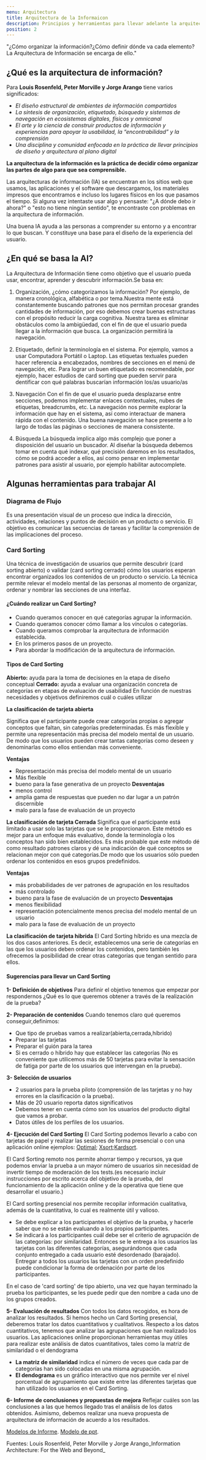 ```yaml
---
menu: Arquitectura
title: Arquitectura de la Informaicon 
description: Principios y herramientas para llevar adelante la arquitectura de la información
position: 2
---
```


   "¿Cómo organizar la información?¿Cómo definir dónde va cada elemento? La Arquitectura de Información se encarga de ello."
   
## ¿Qué es la arquitectura de información?

Para **Louis Rosenfeld, Peter Morville y Jorge Arango** tiene varios significados:
- _El diseño estructural de ambientes de información compartidos_
- _La síntesis de organización, etiquetado, búsqueda y sistemas de navegación en ecosistemas digitales, físicos y omnicanal_
- _El arte y la ciencia de construir productos de información y experiencias para apoyar la usabilidad, la “encontrabilidad” y la comprensión_
- _Una disciplina y comunidad enfocada en la práctica de llevar principios de diseño y arquitectura al plano digital_

**La arquitectura de la información es la práctica de decidir cómo organizar las partes de algo para que sea comprensible.**

Las arquitecturas de información (IA) se encuentran en los sitios web que usamos, las aplicaciones y el software que descargamos, los materiales impresos que encontramos e incluso los lugares físicos en los que pasamos el tiempo. Si alguna vez intentaste usar algo y pensaste: "¿A dónde debo ir ahora?" o "esto no tiene ningún sentido", te encontraste con problemas en la arquitectura de información.

Una buena IA ayuda a las personas a comprender su entorno y a encontrar lo que buscan. Y constituye una base para el diseño de la experiencia del usuario. 

## ¿En qué se basa la AI? 

La Arquitectura de Información tiene como objetivo que el usuario pueda usar, encontrar, aprender y descubrir información.Se basa en: 

1. Organización, ¿cómo categorizamos la información? 
Por ejemplo, de manera cronológica, alfabética o por tema.Nuestra mente está constantemente buscando patrones que nos permitan procesar grandes cantidades de información, por eso debemos crear buenas estructuras con el propósito reducir la carga cognitiva. Nuestra tarea es eliminar obstáculos como la ambigüedad, con el fin de que el usuario pueda llegar a la información que busca. La organización permitirá la navegación.

2. Etiquetado, definir la terminología en el sistema. 
Por ejemplo, vamos a usar Computadora Portátil o Laptop. Las etiquetas textuales pueden hacer referencia a encabezados, nombres de secciones en el menú de navegación, etc. Para lograr un buen etiquetado es recomendable, por ejemplo, hacer estudios de card sorting que pueden servir para dentificar con qué palabras buscarían información los/as usuario/as
 
3. Navegación
Con el fin de que el usuario pueda desplazarse entre secciones, podemos implementar enlaces contextuales, nubes de etiquetas, breadcrumbs, etc. La navegación nos permite explorar la información que hay en el sistema, así como interactuar de manera rápida con el contenido. Una buena navegación se hace presente a lo largo de todas las páginas o secciones de manera consistente.

4. Búsqueda
La búsqueda implica algo más complejo que poner a disposición del usuario un buscador. Al diseñar la búsqueda debemos tomar en cuenta qué indexar, qué precisión daremos en los resultados, cómo se podrá acceder a ellos, así como pensar en implementar patrones para asistir al usuario, por ejemplo habilitar autocomplete.

## Algunas herramientas para trabajar AI


### Diagrama de Flujo
Es una presentación visual de un proceso que indica la dirección, actividades, relaciones y puntos de decisión en un producto o servicio. El objetivo es comunicar las secuencias de tareas y facilitar la comprensión de las implicaciones del proceso.

### Card Sorting
Una técnica de investigación de usuarios que permite  descubrir (card sorting abierto) o validar (card sorting cerrado) cómo los usuarios esperan encontrar organizados los contenidos de un producto o servicio. La técnica permite relevar el modelo mental de las personas al momento de organizar, ordenar y nombrar las secciones de una interfaz.

#### ¿Cuándo realizar un Card Sorting?
 - Cuando queramos conocer en qué categorías agrupar la información.
 - Cuando queramos conocer cómo llamar a los vínculos o categorías.
 - Cuando queramos comprobar la arquitectura de información establecida.
 - En los primeros pasos de un proyecto.
 - Para abordar la modificación de la arquitectura de información.
 
#### Tipos de Card Sorting
**Abierto:** ayuda para la toma de decisiones en la etapa de diseño conceptual 
**Cerrado:** ayuda a evaluar una organización concreta de categorías en etapas de evaluación de usabilidad 
En función de nuestras necesidades y objetivos definiremos cuál o cuáles utilizar

**La clasificación de tarjeta abierta**

Significa que el participante puede crear categorías propias o agregar conceptos que faltan, sin categorías predeterminadas. Es más flexible y permite una representación más precisa del modelo mental de un usuario.  De modo que los usuarios pueden crear tantas categorías como deseen y denominarlas como ellos entiendan más conveniente. 

**Ventajas**
 - Representación más precisa del modelo mental de un usuario
 - Más flexible
 - bueno para la fase generativa de un proyecto
**Desventajas**
 - menos control
 - amplia gama de respuestas que pueden no dar lugar a un patrón discernible
 - malo para la fase de evaluación de un proyecto

**La clasificación de tarjeta Cerrada**
Significa que el participante está limitado a usar solo las tarjetas que se le proporcionaron. Este método es mejor para un enfoque más evaluativo, donde la terminología o los conceptos han sido bien establecidos. Es más probable que este método dé como resultado patrones claros y dé una indicación de qué conceptos se relacionan mejor con qué categorías.De modo que los usuarios sólo pueden ordenar los contenidos en esos grupos predefinidos.

**Ventajas**
 - más probabilidades de ver patrones de agrupación en los resultados
 - más controlado
 - bueno para la fase de evaluación de un proyecto
**Desventajas**
 - menos flexibilidad
 - representación potencialmente menos precisa del modelo mental de un usuario
 - malo para la fase de evaluación de un proyecto

**La clasificación de tarjeta hibrida**
El Card Sorting híbrido es una mezcla de los dos casos anteriores. Es decir, establecemos una serie de categorías en las que los usuarios deben ordenar los contenidos, pero también les ofrecemos la posibilidad de crear otras categorías que tengan sentido para ellos.

#### Sugerencias para llevar un Card Sorting

  **1- Definición de objetivos**
Para definir el objetivo tenemos que empezar por respondernos 
¿Qué es lo que queremos obtener a través de la realización de la prueba?

  **2- Preparación de contenidos**
Cuando tenemos claro qué queremos conseguir,definimos:
  - Que tipo de pruebas vamos a realizar(abierta,cerrada,híbrido)
  - Preparar las tarjetas
  - Preparar el guión para la tarea
  - Si es cerrado o híbrido hay que establecer las categorías
(No es conveniente que utilicemos más de 50 tarjetas para evitar la sensación de fatiga por parte de los usuarios que intervengan en la prueba).

  **3- Selección de usuarios**
  - 2 usuarios para la prueba piloto (comprensión de las tarjetas y no hay errores en la clasificación o la prueba).
  - Más de 20 usuario reporta datos significativos
  - Debemos tener en cuenta cómo son los usuarios del producto digital que vamos a probar. 
  - Datos útiles de los perfiles de los usuarios.

  **4- Ejecución del Card Sorting**
  El Card Sorting podemos llevarlo a cabo con tarjetas de papel y realizar las sesiones de forma presencial o con una aplicación online ejemplos: [Optimal](http://www.optimalworkshop.com/optimalsort.htm); [Xsort](https://xsortapp.com/);[Kardsort](https://kardsort.com/).
 
 El Card Sorting remoto nos permite ahorrar tiempo y recursos, ya que podemos enviar la prueba a un mayor número de usuarios sin necesidad de invertir tiempo de moderación de los tests.(es necesario incluir instrucciones por escrito acerca del objetivo de la prueba, del funcionamiento de la aplicación online y de la operativa que tiene que desarrollar el usuario.)

El Card sorting presencial nos permite recopilar información cualitativa, además de la cuantitativa, lo cual es realmente útil y valioso. 
  - Se debe explicar a los participantes el objetivo de la prueba, y hacerle saber que no se están evaluando a los propios participantes. 
  - Se indicará a los participantes cuál debe ser el criterio de agrupación de las categorías: por similaridad.
Entonces se le entrega a los usuarios las tarjetas con las diferentes categorías, asegurándonos que cada conjunto entregado a cada usuario esté desordenado (barajado). Entregar a todos los usuarios las tarjetas con un orden predefinido puede condicionar la forma de ordenación por parte de los participantes.

En el caso de 'card sorting' de tipo abierto, una vez que hayan terminado la prueba los participantes, se les puede pedir que den nombre a cada uno de los grupos creados.

  **5- Evaluación de resultados**
  Con todos los datos recogidos, es hora de analizar los resultados. Si hemos hecho un Card Sorting presencial, deberemos tratar los datos cuantitativos y cualitativos.
Respecto a los datos cuantitativos, tenemos que analizar las agrupaciones que han realizado los usuarios. Las aplicaciones online proporcionan herramientas muy útiles para realizar este análisis de datos cuantitativos, tales como la matriz de similaridad o el dendograma 

 - **La matriz de similaridad** indica el número de veces que cada par de categorías han sido colocadas en una misma agrupación.
 - **El dendograma** es un gráfico interactivo que nos permite ver el nivel porcentual de agrupamiento que existe entre las diferentes tarjetas que han utilizado los usuarios en el Card Sorting.
  
  **6- Informe de conclusiones y propuestas de mejora**
Reflejar cuáles son las conclusiones a las que hemos llegado tras el análisis de los datos obtenidos. Asimismo, debemos realizar una nueva propuesta de arquitectura de información de acuerdo a los resultados.

[Modelos de Informe]().
[Modelo de ppt]().








Fuentes:
Louis Rosenfeld, Peter Morville y Jorge Arango_Information Architecture: For the Web and Beyond_

